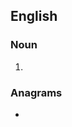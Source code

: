==English==

===Noun===
{{head|en|noun plural form}}

# {{plural of|brushfire|lang=en}}

===Anagrams===
* {{anagrams|en|a=befhirrssu|burrfishes|furbishers}}